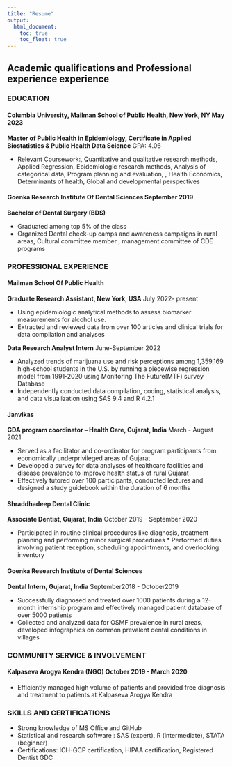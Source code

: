 ```yaml
---
title: "Resume"
output: 
  html_document:
    toc: true
    toc_float: true
---
```


## Academic qualifications and Professional experience experience

### EDUCATION

#### **Columbia University, Mailman School of Public Health, New York, NY**  				          May 2023

**Master of Public Health in Epidemiology, Certificate in Applied Biostatistics & Public Health Data Science** GPA: 4.06

  * Relevant Coursework:, Quantitative and qualitative research methods, Applied Regression, Epidemiologic research methods, Analysis of categorical data, Program planning and evaluation, , Health Economics,  Determinants of health, Global and developmental perspectives 

#### **Goenka Research Institute Of Dental Sciences**                                       September 2019

**Bachelor of Dental Surgery (BDS)**

* Graduated among top 5% of the class
* Organized Dental check-up camps and awareness campaigns in rural areas, Cultural committee member , management committee of CDE programs


### PROFESSIONAL EXPERIENCE
#### Mailman School Of Public Health
**Graduate Research Assistant, New York, USA**	July 2022- present

  * Using epidemiologic analytical methods to assess biomarker measurements for alcohol use. 
  * Extracted and reviewed data from over 100 articles and clinical trials for data compilation and analyses

**Data Research Analyst Intern**	June-September 2022

  * Analyzed trends of marijuana use and risk perceptions among 1,359,169 high-school students in the U.S. by running a piecewise regression model from 1991-2020 using Monitoring The Future(MTF) survey Database
  * Independently conducted data compilation, coding, statistical analysis, and data visualization using SAS 9.4 and R 4.2.1


#### Janvikas
**GDA program coordinator – Health Care, Gujarat, India**	March - August 2021

  * Served as a facilitator and co-ordinator for program participants from economically underprivileged areas of Gujarat
  * Developed a survey for data analyses of healthcare facilities and disease prevalence to improve health status of rural Gujarat
  * Effectively tutored over 100 participants, conducted lectures and designed a study guidebook within the duration of 6 months

#### Shraddhadeep Dental Clinic
**Associate Dentist, Gujarat, India**	October 2019 - September 2020

  * Participated in routine clinical procedures like diagnosis, treatment planning and performing minor surgical procedures   * Performed duties involving patient reception, scheduling appointments, and overlooking inventory

#### Goenka Research Institute of Dental Sciences 
**Dental Intern, Gujarat, India**	September2018 - October2019 

  * Successfully diagnosed and treated over 1000 patients during a 12-month internship program and effectively managed patient database of over 5000 patients
  * Collected and analyzed data for OSMF prevalence in rural areas, developed infographics on common prevalent dental conditions in villages 
  
### COMMUNITY SERVICE & INVOLVEMENT

#### Kalpaseva Arogya Kendra (NGO)	October 2019 - March 2020
  * Efficiently managed high volume of patients and provided free diagnosis and treatment to patients at Kalpaseva Arogya Kendra

### SKILLS AND CERTIFICATIONS
* Strong knowledge of MS Office and GitHub
* Statistical and research software : SAS (expert), R (intermediate), STATA (beginner)
* Certifications: ICH-GCP certification, HIPAA certification, Registered Dentist GDC




